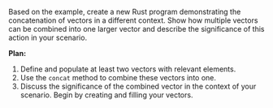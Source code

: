 Based on the example, create a new Rust program demonstrating the concatenation of vectors in a different context. Show how multiple vectors can be combined into one larger vector and describe the significance of this action in your scenario.



**Plan:**
1. Define and populate at least two vectors with relevant elements.
2. Use the `concat` method to combine these vectors into one.
3. Discuss the significance of the combined vector in the context of your scenario. Begin by creating and filling your vectors.